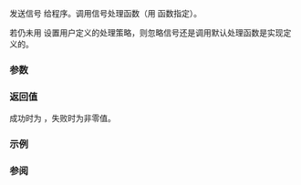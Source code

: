 {{cpp/title| raise}}
{{cpp/utility/program/navbar}}
{{ddcl | header=csignal |
int raise( int sig );
}}

发送信号 {{c|sig}} 给程序。调用信号处理函数（用 {{lc|std::signal()}} 函数指定）。

若仍未用 {{lc|std::signal()}} 设置用户定义的处理策略，则忽略信号还是调用默认处理函数是实现定义的。

===参数===
{{par begin}}
{{par | sig |要发送的信号。可以是实现定义值或下列值之一：
{{dsc begin}}
{{dsc inc | cpp/utility/program/dsc SIG_types}}
{{dsc end}}
}}
{{par end}}

===返回值===
成功时为 {{c|0}}，失败时为非零值。

===示例===
{{example
 |
 | p=true
 | code=
#include &lt;csignal&gt;
#include &lt;iostream&gt;

void signal_handler(int signal)
{
    std::cout &lt;&lt; "接收到信号 " &lt;&lt; signal &lt;&lt; '\n';
}

int main()
{
    // 安装信号处理函数
    std::signal(SIGTERM, signal_handler);

    std::cout &lt;&lt; "发送信号 " &lt;&lt; SIGTERM &lt;&lt; '\n';
    std::raise(SIGTERM);
}
 | output=
发送信号 15
接收到信号 15
}}

===参阅===
{{dsc begin}}
{{dsc inc | cpp/utility/program/dsc signal}}
{{dsc see c | c/program/raise}}
{{dsc end}}

{{langlinks|de|en|es|fr|it|ja|pt|ru}}